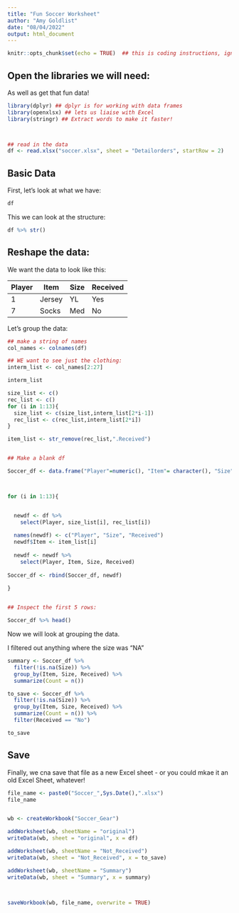 ```yaml
---
title: "Fun Soccer Worksheet"
author: "Amy Goldlist"
date: "08/04/2022"
output: html_document
---
```




```r
knitr::opts_chunk$set(echo = TRUE)  ## this is coding instructions, ignore!


```


## Open the libraries we will need:

As well as get that fun data!

```r
library(dplyr) ## dplyr is for working with data frames 
library(openxlsx) ## lets us liaise with Excel
library(stringr) ## Extract words to make it faster!



## read in the data
df <- read.xlsx("soccer.xlsx", sheet = "Detailorders", startRow = 2)


```


## Basic Data

First, let's look at what we have:
```r


df
```

This we can look at the structure:

```r


df %>% str()
```


## Reshape the data:

We want the data to look like this:


| Player        | Item   |Size |Received
|--------|-----------|------------|------------|
| 1 |     Jersey|YL |Yes|
| 7    | Socks | Med    |No|


Let's group the data:



```r

## make a string of names
col_names <- colnames(df)

## WE want to see just the clothing:
interm_list <- col_names[2:27]

interm_list

size_list <- c()
rec_list <- c()
for (i in 1:13){
  size_list <- c(size_list,interm_list[2*i-1])
  rec_list <- c(rec_list,interm_list[2*i])
}

item_list <- str_remove(rec_list,".Received")


## Make a blank df

Soccer_df <- data.frame("Player"=numeric(), "Item"= character(), "Size"=character(), "Recieved"=character())



for (i in 1:13){


  newdf <- df %>% 
    select(Player, size_list[i], rec_list[i])
  
  names(newdf) <- c("Player", "Size", "Received")
  newdf$Item <- item_list[i]
  
  newdf <- newdf %>% 
    select(Player, Item, Size, Received)
  
Soccer_df <- rbind(Soccer_df, newdf)
  
}


## Inspect the first 5 rows:

Soccer_df %>% head()


```


Now we will look at grouping the data.

I filtered out anything where the size was "NA"


```r


summary <- Soccer_df %>% 
  filter(!is.na(Size)) %>% 
  group_by(Item, Size, Received) %>% 
  summarize(Count = n())

to_save <- Soccer_df %>% 
  filter(!is.na(Size)) %>% 
  group_by(Item, Size, Received) %>% 
  summarize(Count = n()) %>% 
  filter(Received == "No")

to_save

```

## Save

Finally, we cna save that file as a new Excel sheet - or you could mkae it an old Excel Sheet, whatever!

```r
file_name <- paste0("Soccer_",Sys.Date(),".xlsx")
file_name


wb <- createWorkbook("Soccer_Gear")

addWorksheet(wb, sheetName = "original")
writeData(wb, sheet = "original", x = df)

addWorksheet(wb, sheetName = "Not_Received")
writeData(wb, sheet = "Not_Received", x = to_save)

addWorksheet(wb, sheetName = "Summary")
writeData(wb, sheet = "Summary", x = summary)



saveWorkbook(wb, file_name, overwrite = TRUE)



```


